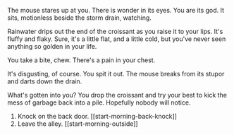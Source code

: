 The mouse stares up at you. There is wonder in its eyes. You are its god. It sits, motionless beside the storm drain, watching.

Rainwater drips out the end of the croissant as you raise it to your lips. It's fluffy and flaky. Sure, it's a little flat, and a little cold, but you've never seen anything so golden in your life.

You take a bite, chew. There's a pain in your chest. 

It's disgusting, of course. You spit it out. The mouse breaks from its stupor and darts down the drain.

What's gotten into you? You drop the croissant and try your best to kick the mess of garbage back into a pile. Hopefully nobody will notice.

1. Knock on the back door. [[start-morning-back-knock]]
2. Leave the alley. [[start-morning-outside]]